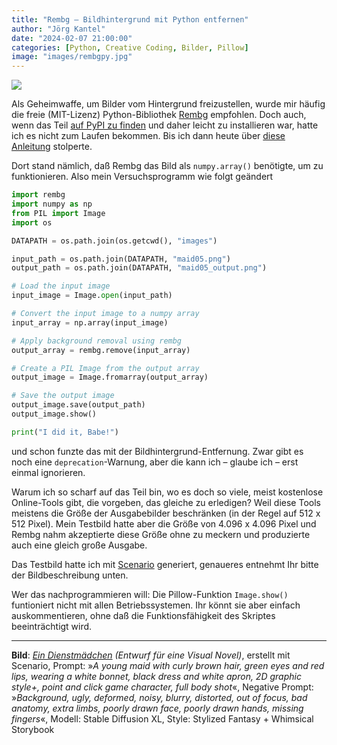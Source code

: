 ```yaml
---
title: "Rembg – Bildhintergrund mit Python entfernen"
author: "Jörg Kantel"
date: "2024-02-07 21:00:00"
categories: [Python, Creative Coding, Bilder, Pillow]
image: "images/rembgpy.jpg"
---
```


[![](images/rembgpy-b.jpg)](https://www.flickr.com/photos/schockwellenreiter/53514357412/)

Als Geheimwaffe, um Bilder vom Hintergrund freizustellen, wurde mir häufig die freie (MIT-Lizenz) Python-Bibliothek [Rembg](https://github.com/danielgatis/rembg) empfohlen. Doch auch, wenn das Teil [auf PyPI zu finden](https://pypi.org/project/rembg/2.0.28/) und daher leicht zu installieren war, hatte ich es nicht zum Laufen bekommen. Bis ich dann heute über [diese Anleitung](https://medium.com/@HeCanThink/rembg-effortlessly-remove-backgrounds-in-python-c2248501f992) stolperte.

Dort stand nämlich, daß Rembg das Bild als `numpy.array()` benötigte, um zu funktionieren. Also mein Versuchsprogramm wie folgt geändert

```python
import rembg
import numpy as np
from PIL import Image
import os

DATAPATH = os.path.join(os.getcwd(), "images")

input_path = os.path.join(DATAPATH, "maid05.png")
output_path = os.path.join(DATAPATH, "maid05_output.png")

# Load the input image
input_image = Image.open(input_path)

# Convert the input image to a numpy array
input_array = np.array(input_image)

# Apply background removal using rembg
output_array = rembg.remove(input_array)

# Create a PIL Image from the output array
output_image = Image.fromarray(output_array)

# Save the output image
output_image.save(output_path)
output_image.show()

print("I did it, Babe!")
```

und schon funzte das mit der Bildhintergrund-Entfernung. Zwar gibt es noch eine `deprecation`-Warnung, aber die kann ich -- glaube ich -- erst einmal ignorieren.

Warum ich so scharf auf das Teil bin, wo es doch so viele, meist kostenlose Online-Tools gibt, die vorgeben, das gleiche zu erledigen? Weil diese Tools meistens die Größe der Ausgabebilder beschränken (in der Regel auf 512 x 512 Pixel). Mein Testbild hatte aber die Größe von 4.096 x 4.096 Pixel und Rembg nahm akzeptierte diese Größe ohne zu meckern und produzierte auch eine gleich große Ausgabe.

Das Testbild hatte ich mit [Scenario](http://cognitiones.kantel-chaos-team.de/technikgeschichte/rechnerundnetze/scenario.html) generiert, genaueres entnehmt Ihr bitte der Bildbeschreibung unten.

Wer das nachprogrammieren will: Die Pillow-Funktion `Image.show()` funtioniert nicht mit allen Betriebssystemen. Ihr könnt sie aber einfach auskommentieren, ohne daß die Funktionsfähigkeit des Skriptes beeinträchtigt wird.

---

**Bild**: *[Ein Dienstmädchen](https://www.flickr.com/photos/schockwellenreiter/53515278291/) (Entwurf für eine Visual Novel)*, erstellt mit Scenario, Prompt: »*A young maid with curly brown hair, green eyes and red lips, wearing a white bonnet, black dress and white apron, 2D graphic style+, point and click game character, full body shot*«, Negative Prompt: »*Background, ugly, deformed, noisy, blurry, distorted, out of focus, bad anatomy, extra limbs, poorly drawn face, poorly drawn hands, missing fingers*«, Modell: Stable Diffusion XL, Style: Stylized Fantasy + Whimsical Storybook
